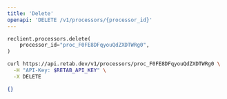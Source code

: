```yaml
---
title: 'Delete'
openapi: 'DELETE /v1/processors/{processor_id}'
---
```


<RequestExample>

```python python
reclient.processors.delete(
    processor_id="proc_F0FE8DFqyouQdZXDTWRg0",
)
```

```bash curl
curl https://api.retab.dev/v1/processors/proc_F0FE8DFqyouQdZXDTWRg0 \
  -H "API-Key: $RETAB_API_KEY" \
  -X DELETE
```

</RequestExample>

<ResponseExample>

```json
{}
```

</ResponseExample>